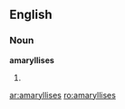 ==English==

===Noun===
'''amaryllises'''

#{{plural of|amaryllis}}

[[ar:amaryllises]]
[[ro:amaryllises]]
